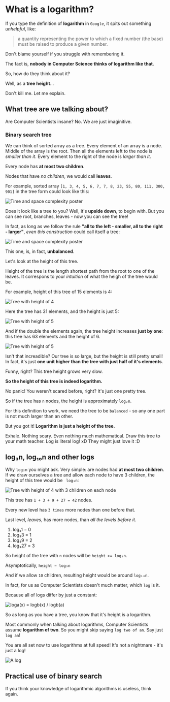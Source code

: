 
<YoutubeShort code="uo184O1gQAY?si=BtK5FJu59xqpRcxJ" />

# What is a logarithm?

If you type the definition of **logarithm** in `Google`, it spits out something *unhelpful*, like:
> a quantity representing the power to which a fixed number (the base) must be raised to produce a given number.

Don't blame yourself if you struggle with remembering it.

The fact is, **nobody in Computer Science thinks of logarithm like that**.

So, how do they think about it?

Well, as a **tree height**...

Don't kill me. Let me explain.

## What tree are we talking about?

Are Computer Scientists insane? No. We are just imaginitive. 

### Binary search tree

We can think of sorted array as a tree.
Every element of an array is a node. Middle of the array is the root.
Then all the elements left to the node is *smaller than it*. 
Every element to the right of the node is *larger than it*.

Every node has **at most two children**.

Nodes that have *no children*, we would call **leaves**.

For example, sorted array  `[1, 3, 4, 5, 6, 7, 7, 8, 23, 55, 80, 111, 300, 901]`
 in the tree form could look like this:

<Image
      src="https://res.cloudinary.com/ava-coding-com/image/upload/v1742198518/Tree_with_numbers_zm77ec.png"
      width={400}
      height={300}
      alt="Time and space complexity poster"
/>

Does it look like a tree to you? Well, it's **upside down**, to begin with.
 But you can see root, branches, leaves - now you can see the tree!

In fact, as long as we follow the rule **"all to the left - smaller, all to the right - larger"**, *even this construction* could call itself a tree:

<Image
      src="https://res.cloudinary.com/ava-coding-com/image/upload/v1742245523/Unbalanced_Tree_lfzw2d.png"
      width={400}
      height={300}
      alt="Time and space complexity poster"
/>

This one, is, in fact, **unbalanced**.

Let's look at the height of this tree.

Height of the tree is the length shortest path from the root to one of the leaves.
It correspons to your *intuition* of what the heigh of the tree would be.

For example, height of this tree of 15 elements is 4:

<Image
      src="https://res.cloudinary.com/ava-coding-com/image/upload/v1742245637/Tree_Height_iyv67e.png"
      width={500}
      height={400}
      alt="Tree with height of 4"
/>

Here the tree has 31 elements, and the height is just 5:

<Image
      src="https://res.cloudinary.com/ava-coding-com/image/upload/v1742245769/Tree_Larger_1_fr9lqf.png"
      width={500}
      height={400}
      alt="Tree with height of 5"
/>

And if the double the elements again, the tree height increases **just by one**:
this tree has 63 elements and the height of 6.


<Image
      src="https://res.cloudinary.com/ava-coding-com/image/upload/v1742245877/Tree_Larger_xx_lsxnb3.png"
      width={500}
      height={400}
      alt="Tree with height of 5"
/>

Isn't that increadible? Our tree is so large, but the height is still pretty small!
In fact, it's just **one unit higher than the tree with just half of it's elements**.

Funny, right? This tree height grows very slow.

**So the height of this tree is indeed logarithm.**

No panic! You weren't scared before, right?  It's just one pretty tree.

So if the tree has `n` nodes, the height is approximately `log₂n`.

For this definition to work, we need the tree to be `balanced` - so any one part is not much larger than an other. 

But you got it! **Logarithm is just a height of the tree.**


Exhale. Nothing scary. Even nothing much mathematical. 
Draw this tree to your math teacher. Log is literal log! xD
They might just love it :D 

## log₃n, log₁₀n and other logs

Why `log₂n` you might ask. Very simple: are nodes had **at most two children**.
If we draw ourselves a tree and allow each node to have 3 children, the height of this tree would be ` log₃n`:


<Image
      src="https://res.cloudinary.com/ava-coding-com/image/upload/v1744269813/Tree3_zmfzva.png"
      width={500}
      height={400}
      alt="Tree with height of 4 with 3 children on each node"
/>

This tree has `1 + 3 + 9 + 27 = 42` nodes.

Every new level has `3 times` more nodes than one before that.

Last level, <i>leaves</i>, has more nodes, than <i>all the levels before it</i>.

1. log₃1 = 0
2. log₃3 = 1
3. log₃9 = 2
4. log₃27 = 3

So height of the tree with `n` nodes will be `height >= log₃n`.

Asymptotically, `height ~ log₃n`

And if we allow `10` children, resulting height would be around `log₁₀n`.

In fact, for us as Computer Scientists doesn't much matter, which `log` is it.

Because all of logs differ by just a constant:

<Image
      src="https://res.cloudinary.com/ava-coding-com/image/upload/v1744271819/Algorithms%20Book/Logformula_rttpsz.png"
      width={500}
      height={400}
      alt="loga(x) = logb(x) / logb(a)"
/>

So as long as you have a tree, you know that it's height is a logarithm. 

Most commonly when talking about logarithms, Computer Scientists assume **logarithm of two**.
So you might skip saying `log two of an`. Say just `log an`!

You are all set now to use logarithms at full speed! It's not a nightmare - it's just a log!



<Image
      src="https://res.cloudinary.com/ava-coding-com/image/upload/v1744350784/Algorithms%20Book/Logs-1_wn4hiq.png"
      width={500}
      height={400}
      alt="A log"
/>

## Practical use of binary search
If you think your knowledge of logarithmic algorithms is useless, think again.
<YoutubeShort code="KMqXR8SIdHk?si=-JVcZ645-1VJjkw5" />
